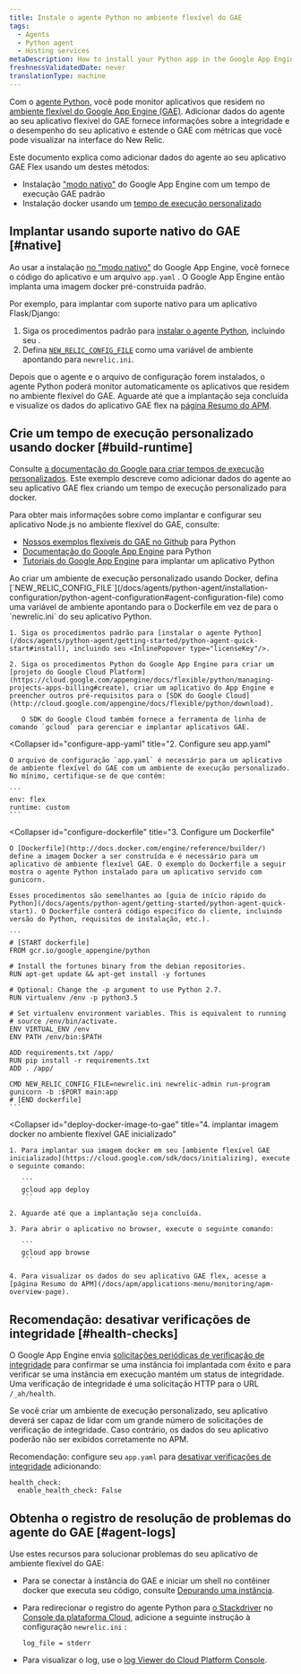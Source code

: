 ```yaml
---
title: Instale o agente Python no ambiente flexível do GAE
tags:
  - Agents
  - Python agent
  - Hosting services
metaDescription: How to install your Python app in the Google App Engine (GAE) flexible environment.
freshnessValidatedDate: never
translationType: machine
---
```


Com o [agente Python](/docs/agents/python-agent/getting-started/introduction-new-relic-python), você pode monitor aplicativos que residem no [ambiente flexível do Google App Engine (GAE)](https://cloud.google.com/appengine/docs/flexible/python/). Adicionar dados do agente ao seu aplicativo flexível do GAE fornece informações sobre a integridade e o desempenho do seu aplicativo e estende o GAE com métricas que você pode visualizar na interface do New Relic.

Este documento explica como adicionar dados do agente ao seu aplicativo GAE Flex usando um destes métodos:

* Instalação ["modo nativo"](/docs/accounts-partnerships/partnerships/google-cloud-platform-gcp/google-app-engine-environment#native-mode) do Google App Engine com um tempo de execução GAE padrão
* Instalação docker usando um [tempo de execução personalizado](https://cloud.google.com/appengine/docs/flexible/custom-runtimes/about-custom-runtimes)

## Implantar usando suporte nativo do GAE [#native]

Ao usar a instalação [no "modo nativo"](/docs/accounts-partnerships/partnerships/google-cloud-platform-gcp/google-app-engine-environment#native-mode) do Google App Engine, você fornece o código do aplicativo e um arquivo `app.yaml` . O Google App Engine então implanta uma imagem docker pré-construída padrão.

Por exemplo, para implantar com suporte nativo para um aplicativo Flask/Django:

1. Siga os procedimentos padrão para [instalar o agente Python](/docs/agents/python-agent/getting-started/python-agent-quick-start#install), incluindo seu <InlinePopover type="licenseKey"/>.
2. Defina [`NEW_RELIC_CONFIG_FILE`](/docs/agents/python-agent/installation-configuration/python-agent-configuration#agent-configuration-file) como uma variável de ambiente apontando para `newrelic.ini`.

Depois que o agente e o arquivo de configuração forem instalados, o agente Python poderá monitor automaticamente os aplicativos que residem no ambiente flexível do GAE. Aguarde até que a implantação seja concluída e visualize os dados do aplicativo GAE flex na [página Resumo do APM](/docs/apm/applications-menu/monitoring/apm-overview-page).

## Crie um tempo de execução personalizado usando docker [#build-runtime]

Consulte [a documentação do Google para criar tempos de execução personalizados](https://cloud.google.com/appengine/docs/flexible/custom-runtimes/build). Este exemplo descreve como adicionar dados do agente ao seu aplicativo GAE flex criando um tempo de execução personalizado para docker.

Para obter mais informações sobre como implantar e configurar seu aplicativo Node.js no ambiente flexível do GAE, consulte:

* [Nossos exemplos flexíveis do GAE no Github](https://github.com/GoogleCloudPlatform/python-docs-samples/tree/master/appengine/flexible) para Python
* [Documentação do Google App Engine](https://cloud.google.com/appengine/docs/flexible/python/) para Python
* [Tutoriais do Google App Engine](https://cloud.google.com/appengine/docs/flexible/python/tutorials) para implantar um aplicativo Python

<CollapserGroup>
  <Collapser
    id="setup-gae"
    title="1. Configure o projeto GAE e instale a dependência"
  >
    Ao criar um ambiente de execução personalizado usando Docker, defina [`NEW_RELIC_CONFIG_FILE`](/docs/agents/python-agent/installation-configuration/python-agent-configuration#agent-configuration-file) como uma variável de ambiente apontando para o Dockerfile em vez de para o `newrelic.ini` do seu aplicativo Python.

    1. Siga os procedimentos padrão para [instalar o agente Python](/docs/agents/python-agent/getting-started/python-agent-quick-start#install), incluindo seu <InlinePopover type="licenseKey"/>.

    2. Siga os procedimentos Python do Google App Engine para criar um [projeto do Google Cloud Platform](https://cloud.google.com/appengine/docs/flexible/python/managing-projects-apps-billing#create), criar um aplicativo do App Engine e preencher outros pré-requisitos para o [SDK do Google Cloud](http://cloud.google.com/appengine/docs/flexible/python/download).

       O SDK do Google Cloud também fornece a ferramenta de linha de comando `gcloud` para gerenciar e implantar aplicativos GAE.
  </Collapser>

  <Collapser
    id="configure-app-yaml"
    title="2. Configure seu app.yaml"
  >
    O arquivo de configuração `app.yaml` é necessário para um aplicativo de ambiente flexível do GAE com um ambiente de execução personalizado. No mínimo, certifique-se de que contém:

    ```
    env: flex
    runtime: custom
    ```
  </Collapser>

  <Collapser
    id="configure-dockerfile"
    title="3. Configure um Dockerfile"
  >
    O [Dockerfile](http://docs.docker.com/engine/reference/builder/) define a imagem Docker a ser construída e é necessário para um aplicativo de ambiente flexível GAE. O exemplo do Dockerfile a seguir mostra o agente Python instalado para um aplicativo servido com gunicorn.

    Esses procedimentos são semelhantes ao [guia de início rápido do Python](/docs/agents/python-agent/getting-started/python-agent-quick-start). O Dockerfile conterá código específico do cliente, incluindo versão do Python, requisitos de instalação, etc.).

    ```
    # [START dockerfile]
    FROM gcr.io/google_appengine/python

    # Install the fortunes binary from the debian repositories.
    RUN apt-get update && apt-get install -y fortunes

    # Optional: Change the -p argument to use Python 2.7.
    RUN virtualenv /env -p python3.5

    # Set virtualenv environment variables. This is equivalent to running
    # source /env/bin/activate.
    ENV VIRTUAL_ENV /env
    ENV PATH /env/bin:$PATH

    ADD requirements.txt /app/
    RUN pip install -r requirements.txt
    ADD . /app/

    CMD NEW_RELIC_CONFIG_FILE=newrelic.ini newrelic-admin run-program gunicorn -b :$PORT main:app
    # [END dockerfile]
    ```
  </Collapser>

  <Collapser
    id="deploy-docker-image-to-gae"
    title="4. implantar imagem docker no ambiente flexível GAE inicializado"
  >
    1. Para implantar sua imagem docker em seu [ambiente flexível GAE inicializado](https://cloud.google.com/sdk/docs/initializing), execute o seguinte comando:

       ```
       gcloud app deploy
       ```

    2. Aguarde até que a implantação seja concluída.

    3. Para abrir o aplicativo no browser, execute o seguinte comando:

       ```
       gcloud app browse
       ```

    4. Para visualizar os dados do seu aplicativo GAE flex, acesse a [página Resumo do APM](/docs/apm/applications-menu/monitoring/apm-overview-page).
  </Collapser>
</CollapserGroup>

## Recomendação: desativar verificações de integridade [#health-checks]

O Google App Engine envia [solicitações periódicas de verificação de integridade](https://cloud.google.com/appengine/docs/flexible/python/how-instances-are-managed) para confirmar se uma instância foi implantada com êxito e para verificar se uma instância em execução mantém um status de integridade. Uma verificação de integridade é uma solicitação HTTP para o URL `/_ah/health`.

Se você criar um ambiente de execução personalizado, seu aplicativo deverá ser capaz de lidar com um grande número de solicitações de verificação de integridade. Caso contrário, os dados do seu aplicativo poderão não ser exibidos corretamente no APM.

Recomendação: configure seu `app.yaml` para [desativar verificações de integridade](https://cloud.google.com/appengine/docs/flexible/python/configuring-your-app-with-app-yaml#health_checks) adicionando:

```
health_check:
  enable_health_check: False
```

## Obtenha o registro de resolução de problemas do agente do GAE [#agent-logs]

Use estes recursos para solucionar problemas do seu aplicativo de ambiente flexível do GAE:

* Para se conectar à instância do GAE e iniciar um shell no contêiner docker que executa seu código, consulte [Depurando uma instância](https://cloud.google.com/appengine/docs/flexible/python/debugging-an-instance).

* Para redirecionar o registro do agente Python para [o Stackdriver](http://cloud.google.com/logging/docs/view/logs_viewer_v2) no [Console da plataforma Cloud](https://cloud.google.com/compute/docs/console), adicione a seguinte instrução à configuração `newrelic.ini` :

  ```
  log_file = stderr
  ```

* Para visualizar o log, use o [log Viewer do Cloud Platform Console](https://cloud.google.com/appengine/docs/flexible/php/writing-application-logs).
